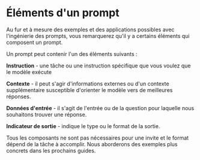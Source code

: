 # Éléments d'un prompt

Au fur et à mesure des exemples et des applications possibles avec l'ingénierie des prompts, vous remarquerez qu'il y a certains éléments qui composent un prompt. 

Un prompt peut contenir l'un des éléments suivants :

**Instruction** - une tâche ou une instruction spécifique que vous voulez que le modèle exécute

**Contexte** - il peut s'agir d'informations externes ou d'un contexte supplémentaire susceptible d'orienter le modèle vers de meilleures réponses.

**Données d'entrée** - il s'agit de l'entrée ou de la question pour laquelle nous souhaitons trouver une réponse.

**Indicateur de sortie** - indique le type ou le format de la sortie.

Tous les composants ne sont pas nécessaires pour une invite et le format dépend de la tâche à accomplir. Nous aborderons des exemples plus concrets dans les prochains guides.

